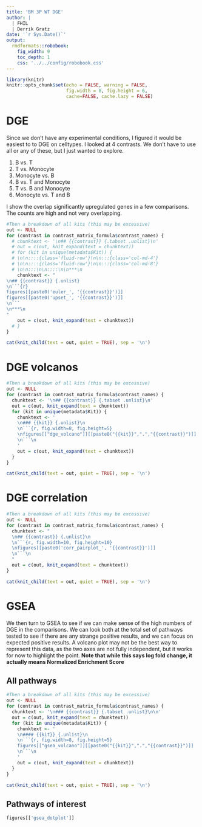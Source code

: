 ```yaml
---
title: 'BM 3P WT DGE'
author: |
  | FHIL
  | Derrik Gratz
date: '`r Sys.Date()`'
output: 
  rmdformats::robobook:
    fig_width: 9
    toc_depth: 1
    css: '../../config/robobook.css'
---
```


```r
library(knitr)
knitr::opts_chunk$set(echo = FALSE, warning = FALSE,
                      fig.width = 8, fig.height = 6,
                      cache=FALSE, cache.lazy = FALSE) 
```

# DGE {.tabset}

Since we don't have any experimental conditions, I figured it would be easiest to to DGE on celltypes. I looked at 4 contrasts. We don't have to use all or any of these, but I just wanted to explore.

1. B vs. T
2. T vs. Monocyte
3. Monocyte vs. B
4. B vs. T and Monocyte
5. T vs. B and Monocyte
6. Monocyte vs. T and B

I show the overlap significantly upregulated genes in a few comparisons. The counts are high and not very overlapping.

```r
#Then a breakdown of all kits (this may be excessive)
out <- NULL
for (contrast in contrast_matrix_formula$contrast_names) {
  # chunktext <- '\n## {{contrast}} {.tabset .unlist}\n'
  # out = c(out, knit_expand(text = chunktext))
  # for (kit in unique(metadata$Kit)) {
  # \n\n::::{class='fluid-row'}\n\n:::{class='col-md-4'}
  # \n\n::::{class='fluid-row'}\n\n:::{class='col-md-8'}
  # \n\n:::\n\n::::\n\n***\n
    chunktext <- "
\n## {{contrast}} {.unlist}
\n```{r}
figures[[paste0('euler_', '{{contrast}}')]]
figures[[paste0('upset_', '{{contrast}}')]]
\n```
\n***\n
"
    out = c(out, knit_expand(text = chunktext))
  # }
}

cat(knit_child(text = out, quiet = TRUE), sep = '\n')
```

# DGE volcanos {.tabset}

```r
#Then a breakdown of all kits (this may be excessive)
out <- NULL
for (contrast in contrast_matrix_formula$contrast_names) {
  chunktext <- '\n## {{contrast}} {.tabset .unlist}\n'
  out = c(out, knit_expand(text = chunktext))
  for (kit in unique(metadata$Kit)) {
    chunktext <- '
    \n### {{kit}} {.unlist}\n
    \n```{r, fig.width=8, fig.height=5}
    \nfigures[["dge_volcano"]][[paste0("{{kit}}",".","{{contrast}}")]]
    \n```\n
    '
    out = c(out, knit_expand(text = chunktext))
  }
}

cat(knit_child(text = out, quiet = TRUE), sep = '\n')
```

# DGE correlation {.tabset}

```r
#Then a breakdown of all kits (this may be excessive)
out <- NULL
for (contrast in contrast_matrix_formula$contrast_names) {
  chunktext <- "
  \n## {{contrast}} {.unlist}\n
  \n```{r, fig.width=10, fig.height=10}
  \nfigures[[paste0('corr_pairplot_', '{{contrast}}')]]
  \n```\n
  "
  out = c(out, knit_expand(text = chunktext))
}

cat(knit_child(text = out, quiet = TRUE), sep = '\n')
```


# GSEA

We then turn to GSEA to see if we can make sense of the high numbers of DGE in the comparisons. We can look both at the total set of pathways tested to see if there are any strange positive results, and we can focus on expected positive results. A volcano plot may not be the best way to represent this data, as the two axes are not fully independent, but it works for now to highlight the point. **Note that while this says log fold change, it actually means Normalized Enrichment Score**

## All pathways {.tabset}

```r
#Then a breakdown of all kits (this may be excessive)
out <- NULL
for (contrast in contrast_matrix_formula$contrast_names) {
  chunktext <- '\n### {{contrast}} {.tabset .unlist}\n\n'
  out = c(out, knit_expand(text = chunktext))
  for (kit in unique(metadata$Kit)) {
    chunktext <- '
    \n#### {{kit}} {.unlist}\n
    \n```{r, fig.width=8, fig.height=5}
    figures[["gsea_volcano"]][[paste0("{{kit}}",".","{{contrast}}")]]
    \n```\n
    '
    out = c(out, knit_expand(text = chunktext))
  }
}

cat(knit_child(text = out, quiet = TRUE), sep = '\n')
```

## Pathways of interest

```r
figures[['gsea_dotplot']]
```

